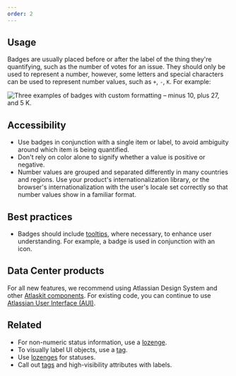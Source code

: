 ```yaml
---
order: 2
---
```


## Usage

Badges are usually placed before or after the label of the thing they're quantifying, such as the number of votes for an issue. They should only be used to represent a number, however, some letters and special characters can be used to represent number values, such as `+`, `-`, `K`. For example:

![Three examples of badges with custom formatting – minus 10, plus 27, and 5 K.](images/badges-custom-formatting.png)

## Accessibility

- Use badges in conjunction with a single item or label, to avoid ambiguity around which item is being quantified.
- Don't rely on color alone to signify whether a value is positive or negative.
- Number values are grouped and separated differently in many countries and regions. Use your product's internationalization library, or the browser's internationalization with the user's locale set correctly so that number values show in a familiar format.

## Best practices

- Badges should include [tooltips](/components/tooltip), where necessary, to enhance user understanding. For example, a badge is used in conjunction with an icon.

## Data Center products

For all new features, we recommend using Atlassian Design System and other [Atlaskit components](https://atlaskit.atlassian.com/). For existing code, you can continue to use [Atlassian User Interface (AUI)](https://aui.atlassian.com/).

## Related

- For non-numeric status information, use a [lozenge](/components/lozenge).
- To visually label UI objects, use a [tag](/components/tag).
- Use [lozenges](/components/lozenge) for statuses.
- Call out [tags](/components/tag) and high-visibility attributes with labels.
